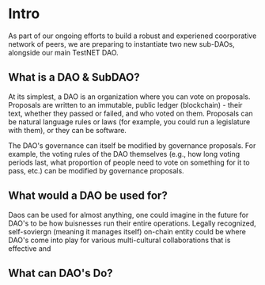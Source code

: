 # Intro
As part of our ongoing efforts to build a robust and experiened coorporative network of peers, we are preparing to instantiate two new sub-DAOs, alongside our main TestNET DAO.

## What is a DAO & SubDAO?
At its simplest, a DAO is an organization where you can vote on proposals. Proposals are written to an immutable, public ledger (blockchain) - their text, whether they passed or failed, and who voted on them. Proposals can be natural language rules or laws (for example, you could run a legislature with them), or they can be software.

The DAO's governance can itself be modified by governance proposals. For example, the voting rules of the DAO themselves (e.g., how long voting periods last, what proportion of people need to vote on something for it to pass, etc.) can be modified by governance proposals.

## What would a DAO be used for?

Daos can be used for almost anything, one could imagine in the future for DAO's to be how buisnesses run their entire operations. Legally recognized, self-soviergn (meaning it manages itself) on-chain entity could be where DAO's come into play for various multi-cultural collaborations that is effective and 

## What can DAO's Do?


